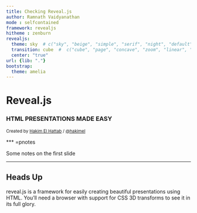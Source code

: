 ```yaml
---
title: Checking Reveal.js
author: Ramnath Vaidyanathan
mode : selfcontained
framework: revealjs
hitheme : zenburn
revealjs:
  theme: sky  # c("sky", "beige", "simple", "serif", "night", "default", "solarized", "moon")
  transition: cube  #  c("cube", "page", "concave", "zoom", "linear", "fade", "none", "default")
  center: "true"
url: {lib: "."}
bootstrap:
  theme: amelia
---
```


# Reveal.js
### HTML PRESENTATIONS MADE EASY

<small> Created by [Hakim El Hattab](http://hakim.se) / [@hakimel](http://twitter.com/hakimel) </small>

<script src="http://ajax.googleapis.com/ajax/libs/jquery/1.9.1/jquery.min.js"></script>

*** =pnotes

Some notes on the first slide

---

## Heads Up

reveal.js is a framework for easily creating beautiful presentations using HTML. You'll need a browser with support for CSS 3D transforms to see it in its full glory.
 

